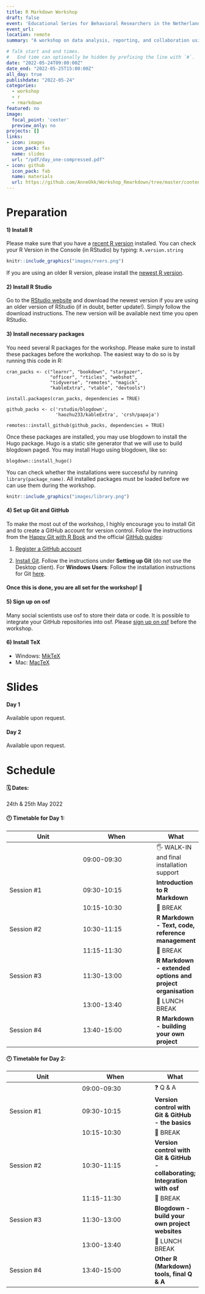 ```yaml
---
title: R Markdown Workshop
draft: false
event: 'Educational Series for Behavioral Researchers in the Netherlands, Kurt-Lewin Institute'
event_url: 
location: remote
summary: "A workshop on data analysis, reporting, and collaboration using R, R Markdown, osf, blogdown, and GitHub."

# Talk start and end times.
#   End time can optionally be hidden by prefixing the line with `#`.
date: "2022-05-24T09:00:00Z"
date_end: "2022-05-25T15:00:00Z"
all_day: true
publishdate: "2022-05-24"
categories:
  - workshop
  - r 
  - rmarkdown
featured: no
image:
  focal_point: 'center'
  preview_only: no
projects: []
links:
- icon: images
  icon_pack: fas
  name: slides
  url: "/pdf/day_one-compressed.pdf" 
- icon: github
  icon_pack: fab
  name: materials
  url: https://github.com/AnneOkk/Workshop_Rmarkdown/tree/master/content/blog/Workshop_day_one
---
```


# Preparation 

#### 1) Install R 

Please make sure that you have a [recent R version](https://cran.rstudio.com/) installed. 
You can check your R Version in the Console (in RStudio) by typing:
`R.version.string`

```r
knitr::include_graphics("images/rvers.png")
```


If you are using an older R version, please install the [newest R version](https://cran.rstudio.com/). 

#### 2) Install R Studio 

Go to the [RStudio website](https://www.rstudio.com/) and download the newest version if you are using an older version of RStudio (if in doubt, better update!). Simply follow the download instructions. The new version will be available next time you open RStudio. 


#### 3) Install necessary packages 

You need several R packages for the workshop. Please make sure to install these packages before the workshop. The easiest way to do so is by running this code in R:

```tpl
cran_packs <- c("learnr", "bookdown", "stargazer",
                "officer", "rticles", "webshot",
                "tidyverse", "remotes", "magick", 
                "kableExtra", "vtable", "devtools")
```

```tpl
install.packages(cran_packs, dependencies = TRUE)
```

```tpl
github_packs <- c('rstudio/blogdown',
                  'haozhu233/kableExtra', 'crsh/papaja')
```

```tpl
remotes::install_github(github_packs, dependencies = TRUE)
```

Once these packages are installed, you may use blogdown to install the Hugo package. Hugo is a static site generator that we will use to build blogdown paged. You may install Hugo using blogdown, like so: 

```tpl
blogdown::install_hugo()
```

You can check whether the installations were successful by running ```library(package_name)```. All installed packages must be loaded before we can use them during the workshop. 


```r
knitr::include_graphics("images/library.png")
```

#### 4) Set up Git and GitHub


To make the most out of the workshop, I highly encourage you to install Git and to create a GitHub account for version control. 
Follow the instructions from the [Happy Git with R Book](https://happygitwithr.com/) and the official [GitHub guides](https://docs.github.com/en/get-started/quickstart/set-up-git): 


1. [Register a GitHub account](https://happygitwithr.com/github-acct.html)

2. [Install Git](https://docs.github.com/en/get-started/quickstart/set-up-git). Follow the instructions under **Setting up Git** (do not use the Desktop client). For **Windows Users**: Follow the installation instructions for Git [here](https://www.computerhope.com/issues/ch001927.htm). 

#### Once this is done, you are all set for the workshop! 🎉

#### 5) Sign up on osf


Many social scientists use osf to store their data or code. It is possible to integrate your GitHub repositories into osf.
Please [sign up on osf](https://osf.io/) before the workshop. 


#### 6) Install TeX

- Windows: [MikTeX](https://miktex.org/)
- Mac: [MacTeX](http://www.tug.org/mactex/)


# Slides 

#### Day 1


Available upon request.

 
#### Day 2


Available upon request.


# Schedule

#### 🗓️ Dates: 

24th & 25th May 2022


#### 🕛 Timetable for Day 1:

| Unit          | When          | What   |
|---------------|---------------|--------|
|                | 09:00-09:30   |🖐 WALK-IN and final installation support|
| Session #1  | 09:30-10:15   |**Introduction to R Markdown**|
|               | 10:15-10:30 |🍵 BREAK   |
| Session #2  | 10:30-11:15 |**R Markdown - Text, code, reference management**|
|               | 11:15-11:30 |🍵 BREAK   |
| Session #3  | 11:30-13:00   |**R Markdown - extended options and project organisation** |
|               | 13:00-13:40  |🍔 LUNCH BREAK |
| Session #4  | 13:40-15:00   |**R Markdown - building your own project** |


#### 🕛 Timetable for Day 2:

| Unit          | When          | What   |
|---------------|---------------|--------|
|                | 09:00-09:30   |❓ Q & A|
| Session #1  | 09:30-10:15   |**Version control with Git & GitHub - the basics**|
|               | 10:15-10:30 |🍵 BREAK   |
| Session #2  | 10:30-11:15 |**Version control with Git & GitHub - collaborating; Integration with osf**|
|               | 11:15-11:30 |🍵 BREAK   |
| Session #3  | 11:30-13:00   |**Blogdown - build your own project websites** |
|               | 13:00-13:40  |🍔 LUNCH BREAK |
| Session #4  | 13:40-15:00   |**Other R (Markdown) tools, final Q & A** |
